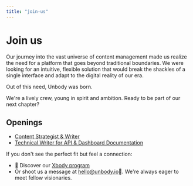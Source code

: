 ```yaml
---
title: "join-us"
---
```

# Join us
Our journey into the vast universe of content management made us realize the need for a platform that goes beyond traditional boundaries. We were looking for an intuitive, flexible solution that would break the shackles of a single interface and adapt to the digital reality of our era.

Out of this need, Unbody was born.

We're a lively crew, young in spirit and ambition. Ready to be part of our next chapter?

## Openings
- [Content Strategist & Writer](/join-us/content-strategist)
- [Technical Writer for API & Dashboard Documentation](/join-us/tech-writer)

If you don't see the perfect fit but feel a connection:

- 🚀 Discover our [Xbody program](/xbody)
- Or shoot us a message at hello@unbody.io👋. We're always eager to meet fellow visionaries.
